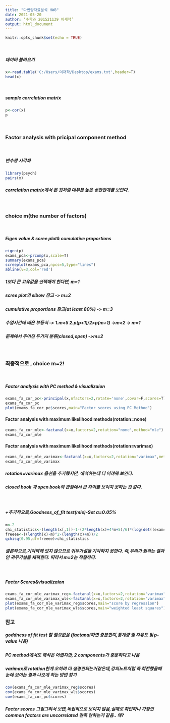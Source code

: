 ---
title: "다변량자료분석 HW8"
date: 2021-05-20
author: ‘수학과 201521139 이재학’
output: html_document
---

```{r setup, include=FALSE}
knitr::opts_chunk$set(echo = TRUE)
```
<br/>

##### **데이터 불러오기**
```{r}
x<-read.table('C:/Users/이재학/Desktop/exams.txt',header=T)
head(x)
```
<br/>

##### **sample correlation matrix**
```{r}
p<-cor(x)
p
```

<br/>

### **Factor analysis with pricipal component method**

<br/>

##### **변수쌍 시각화**
```{r}
library(psych)
pairs(x)                        
```

##### **correlation matrix에서 본 것처럼 대부분 높은 상관관계를 보인다.**

<br/>


### **choice m(the number of factors)**

<br/>

##### **Eigen value & scree plot& cumulative proportions**
```{r}
eigen(p)
exams_pca<-prcomp(x,scale=T)
summary(exams_pca)
screeplot(exams_pca,npcs=5,type="lines")
abline(v=3,col='red')
```

##### **1보다 큰 고유값을 선택해야 한다면, m=1**
##### **scree plot의 elbow 참고 -> m=2**
##### **cumulative proportions 참고(at least 80%) -> m=3**
##### **수업시간에 배운 부등식 -> 1.m<5 2.p(p+1)/2>p(m+1) ->m<2 -> m=1**
##### **문제에서 주어진 두가지 분류(closed,open) ->m=2**

<br/>

### **최종적으로 , choice m=2!**

<br/>

##### **Factor analysis with PC method & visualizaion**
```{r}
exams_fa_cor_pc<-principal(x,nfactors=2,rotate='none',covar=F,scores=T)
exams_fa_cor_pc
plot(exams_fa_cor_pc$scores,main="Factor scores using PC Method")
```

#### **Factor analysis with maximum likelihood methods(rotation=none)**
```{r}
exams_fa_cor_mle<-factanal(x=x,factors=2,rotation="none",method="mle")
exams_fa_cor_mle
```

#### **Factor analysis with maximum likelihood methods(rotation=varimax)**
```{r}
exams_fa_cor_mle_varimax<-factanal(x=x,factors=2,rotation="varimax",method="mle")
exams_fa_cor_mle_varimax
```

##### **rotation=varimax 옵션을 추가했지만, 해석하는데 더 어려워 보인다.**  
##### **closed book 과 open book의 관점에서 큰 차이를 보이지 못하는 것 같다.**

<br/>

##### **+추가적으로,Goodness_of_fit test(mle)-Set α=0.05%**
```{r}
m<-2
chi_statistics<-(length(x[,1])-1-(2*length(x)+4*m+5)/6)*(log(det((exams_fa_cor_mle$loadings)%*%t(exams_fa_cor_mle$loadings)+diag(exams_fa_cor_mle$uniquenesses)))-log(det(p)))
freeee<-((length(x)-m)^2-(length(x)+m))/2
qchisq(0.95,df=freeee)>chi_statistics
```

##### **결론적으로,기각역에 있지 않으므로 귀무가설을 기각하지 못한다. 즉,우리가 원하는 결과인 귀무가설을 채택한다. 따라서 m=2는 적절하다.**

<br/>

##### **Factor Scores&visualizaion**
```{r}
exams_fa_cor_mle_varimax_reg<-factanal(x=x,factors=2,rotation="varimax",method="mle",scores="regression")
exams_fa_cor_mle_varimax_wls<-factanal(x=x,factors=2,rotation="varimax",method="mle",scores="Bartlett")
plot(exams_fa_cor_mle_varimax_reg$scores,main="score by regression")
plot(exams_fa_cor_mle_varimax_wls$scores,main="weighted least squares")
```

### **참고**
##### **goddness of fit test 할 필요없음 (factanal하면 충분한지,통계량 및 자유도 및 p-value 나옴)**
##### **PC method에서도 해석은 어렵지만, 2 components가 충분하다고 나옴**
##### **varimax로 rotation한게 오히려 더 설명안되는거같은데,강의노트처럼 축 회전했을때 눈에 보이는 결과 나오게 하는 방법 찾기**

```{r}
cov(exams_fa_cor_mle_varimax_reg$scores)
cov(exams_fa_cor_mle_varimax_wls$scores)
cov(exams_fa_cor_pc$scores)
```

##### **Factor scores 그림그려서 보면,독립적으로 보이지 않음,실제로 확인하니 가정인 common factors are uncorrelated 만족 안하는거 같음.. 왜?**

